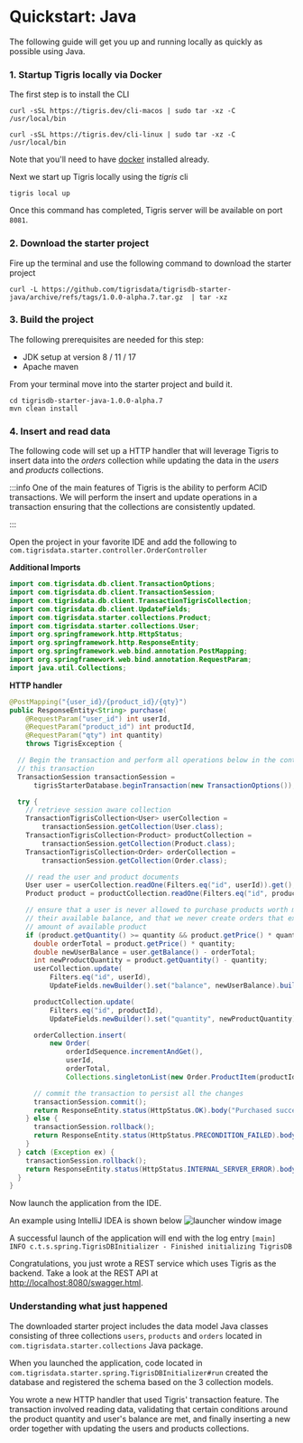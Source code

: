 # Quickstart: Java

The following guide will get you up and running locally as quickly as possible
using Java.

### 1. Startup Tigris locally via Docker

The first step is to install the CLI


<Tabs>
<TabItem value="macOS" label="macOS">

```shell
curl -sSL https://tigris.dev/cli-macos | sudo tar -xz -C /usr/local/bin
```

</TabItem>
<TabItem value="Linux" label="Linux">

```shell
curl -sSL https://tigris.dev/cli-linux | sudo tar -xz -C /usr/local/bin
```

</TabItem>
</Tabs>

Note that you'll need to have [docker](https://docs.docker.com/get-docker/)
installed already.

Next we start up Tigris locally using the _tigris_ cli

```shell
tigris local up
```

Once this command has completed, Tigris server will be available on port
`8081`.

### 2. Download the starter project

Fire up the terminal and use the following command to download the starter
project

```shell
curl -L https://github.com/tigrisdata/tigrisdb-starter-java/archive/refs/tags/1.0.0-alpha.7.tar.gz  | tar -xz
```

### 3. Build the project

The following prerequisites are needed for this step:

- JDK setup at version 8 / 11 / 17
- Apache maven

From your terminal move into the starter project and build it.

```shell
cd tigrisdb-starter-java-1.0.0-alpha.7
mvn clean install
```

### 4. Insert and read data

The following code will set up a HTTP handler that will leverage Tigris to
insert data into the _orders_ collection while updating the data in the
_users_ and _products_ collections.

:::info
One of the main features of Tigris is the ability to perform ACID
transactions. We will perform the insert and update operations in a
transaction ensuring that the collections are consistently updated.

:::

Open the project in your favorite IDE and add the following to
`com.tigrisdata.starter.controller.OrderController`

**Additional Imports**

```java title="OrderController.java"
import com.tigrisdata.db.client.TransactionOptions;
import com.tigrisdata.db.client.TransactionSession;
import com.tigrisdata.db.client.TransactionTigrisCollection;
import com.tigrisdata.db.client.UpdateFields;
import com.tigrisdata.starter.collections.Product;
import com.tigrisdata.starter.collections.User;
import org.springframework.http.HttpStatus;
import org.springframework.http.ResponseEntity;
import org.springframework.web.bind.annotation.PostMapping;
import org.springframework.web.bind.annotation.RequestParam;
import java.util.Collections;
```

**HTTP handler**

```java title="OrderController.java"
@PostMapping("{user_id}/{product_id}/{qty}")
public ResponseEntity<String> purchase(
    @RequestParam("user_id") int userId,
    @RequestParam("product_id") int productId,
    @RequestParam("qty") int quantity)
    throws TigrisException {

  // Begin the transaction and perform all operations below in the context of
  // this transaction
  TransactionSession transactionSession =
      tigrisStarterDatabase.beginTransaction(new TransactionOptions());

  try {
    // retrieve session aware collection
    TransactionTigrisCollection<User> userCollection =
        transactionSession.getCollection(User.class);
    TransactionTigrisCollection<Product> productCollection =
        transactionSession.getCollection(Product.class);
    TransactionTigrisCollection<Order> orderCollection =
        transactionSession.getCollection(Order.class);

    // read the user and product documents
    User user = userCollection.readOne(Filters.eq("id", userId)).get();
    Product product = productCollection.readOne(Filters.eq("id", productId)).get();

    // ensure that a user is never allowed to purchase products worth more than
    // their available balance, and that we never create orders that exceed the
    // amount of available product
    if (product.getQuantity() >= quantity && product.getPrice() * quantity <= user.getBalance()) {
      double orderTotal = product.getPrice() * quantity;
      double newUserBalance = user.getBalance() - orderTotal;
      int newProductQuantity = product.getQuantity() - quantity;
      userCollection.update(
          Filters.eq("id", userId),
          UpdateFields.newBuilder().set("balance", newUserBalance).build());

      productCollection.update(
          Filters.eq("id", productId),
          UpdateFields.newBuilder().set("quantity", newProductQuantity).build());

      orderCollection.insert(
          new Order(
              orderIdSequence.incrementAndGet(),
              userId,
              orderTotal,
              Collections.singletonList(new Order.ProductItem(productId, quantity))));

      // commit the transaction to persist all the changes
      transactionSession.commit();
      return ResponseEntity.status(HttpStatus.OK).body("Purchased successfully");
    } else {
      transactionSession.rollback();
      return ResponseEntity.status(HttpStatus.PRECONDITION_FAILED).body("Not enough balance");
    }
  } catch (Exception ex) {
    transactionSession.rollback();
    return ResponseEntity.status(HttpStatus.INTERNAL_SERVER_ERROR).body("Failed to shop");
  }
}
```

Now launch the application from the IDE.

An example using IntelliJ IDEA is shown below
![launcher window image](/img/screenshots/launcher_window.png)

A successful launch of the application will end with the log entry
`[main] INFO c.t.s.spring.TigrisDBInitializer - Finished initializing TigrisDB`

Congratulations, you just wrote a REST service which uses Tigris as the
backend. Take a look at the REST API at
[http://localhost:8080/swagger.html](http://localhost:8080/swagger.html).

### Understanding what just happened

The downloaded starter project includes the data model Java classes consisting
of three collections `users`, `products` and `orders` located in
`com.tigrisdata.starter.collections` Java package.

When you launched the application, code located in
`com.tigrisdata.starter.spring.TigrisDBInitializer#run` created the database
and registered the schema based on the 3 collection models.

You wrote a new HTTP handler that used Tigris' transaction feature. The
transaction involved reading data, validating that certain conditions around
the product quantity and user's balance are met, and finally inserting a new
order together with updating the users and products collections.

